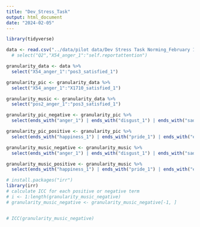 ```yaml
---
title: "Dev_Stress_Task"
output: html_document
date: "2024-02-05"
---
```


```r
library(tidyverse)
```

```r
data <- read.csv("../data/pilot data/Dev Stress Task Norming_February 12, 2024_13.43 - Dev Stress Task Norming_February 5, 2024_13.43.csv") # %>%
  # select("Q2","X54_anger_1":"self.reportattention")

granularity_data <- data %>%
  select("X54_anger_1":"pos3_satisfied_1")

granularity_pic <- granularity_data %>%
  select("X54_anger_1":"X1710_satisfied_1")

granularity_music <- granularity_data %>%
  select("pos2_anger_1":"pos3_satisfied_1")

granularity_pic_negative <- granularity_pic %>%
  select(ends_with("anger_1") | ends_with("disgust_1") | ends_with("sadness_1") | ends_with("scared_1") | ends_with("upset_1"))

granularity_pic_positive <- granularity_pic %>%
  select(ends_with("happiness_1") | ends_with("pride_1") | ends_with("excitement_1") | ends_with("joy_1") | ends_with("satisfied_1"))

granularity_music_negative <- granularity_music %>%
  select(ends_with("anger_1") | ends_with("disgust_1") | ends_with("sadness_1") | ends_with("scared_1") | ends_with("upset_1"))

granularity_music_positive <- granularity_music %>%
  select(ends_with("happiness_1") | ends_with("pride_1") | ends_with("excitement_1") | ends_with("joy_1") | ends_with("satisfied_1"))
```


```r
# install.packages("irr")
library(irr)
# calculate ICC for each positive or negative term
# i <- 1:length(granularity_music_negative)
# granularity_music_negative <- granularity_music_negative[-1, ]


# ICC(granularity_music_negative)

```
